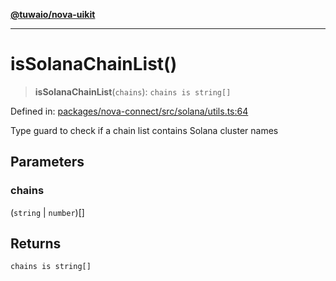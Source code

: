 [**@tuwaio/nova-uikit**](../../../../README.md)

***

# isSolanaChainList()

> **isSolanaChainList**(`chains`): `chains is string[]`

Defined in: [packages/nova-connect/src/solana/utils.ts:64](https://github.com/TuwaIO/nova-uikit/blob/941686f5cef2d9d428cf81a1b76de3074dd4e31d/packages/nova-connect/src/solana/utils.ts#L64)

Type guard to check if a chain list contains Solana cluster names

## Parameters

### chains

(`string` \| `number`)[]

## Returns

`chains is string[]`
